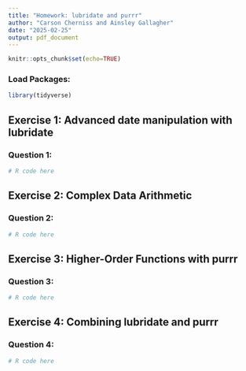 ```yaml
---
title: "Homework: lubridate and purrr"
author: "Carson Cherniss and Ainsley Gallagher"
date: "2025-02-25"
output: pdf_document
---
```

```r
knitr::opts_chunk$set(echo=TRUE)
```

### Load Packages: 
```r
library(tidyverse)
```

## Exercise 1: Advanced date manipulation with lubridate
### Question 1:
```r
# R code here
```


## Exercise 2: Complex Data Arithmetic
### Question 2: 
```r
# R code here
```

## Exercise 3: Higher-Order Functions with purrr
### Question 3: 
```r
# R code here
```

## Exercise 4: Combining lubridate and purrr
### Question 4:
```r
# R code here
```
